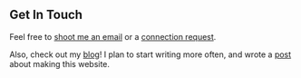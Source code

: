 ## Get In Touch

Feel free to [shoot me an email](mailto:kev.guo123@gmail.com) or a [connection request](https://www.linkedin.com/in/2018kguo/).

Also, check out my [blog](https://2018kguo.medium.com/)! I plan to start writing more often, and wrote a [post](https://medium.com/@kev.guo123/rewriting-my-personal-website-with-gatsby-c08f3125d4dd) about making 
this website.